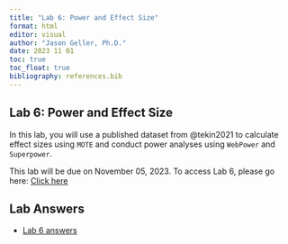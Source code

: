 ```yaml
---
title: "Lab 6: Power and Effect Size"
format: html
editor: visual
author: "Jason Geller, Ph.D."
date: 2023 11 01
toc: true
toc_float: true
bibliography: references.bib
---
```


## Lab 6: Power and Effect Size

In this lab, you will use a published dataset from @tekin2021 to
calculate effect sizes using `MOTE` and conduct power analyses using
`WebPower` and `Superpower`.

This lab will be due on November 05, 2023. To access Lab 6, please go
here: [Click here](https://classroom.github.com/a/qxP4LfB1)

## Lab Answers

-   [Lab 6 answers](/Labs/lab_ans/lab6_ans/Lab6-EffPower_ans.qmd])
